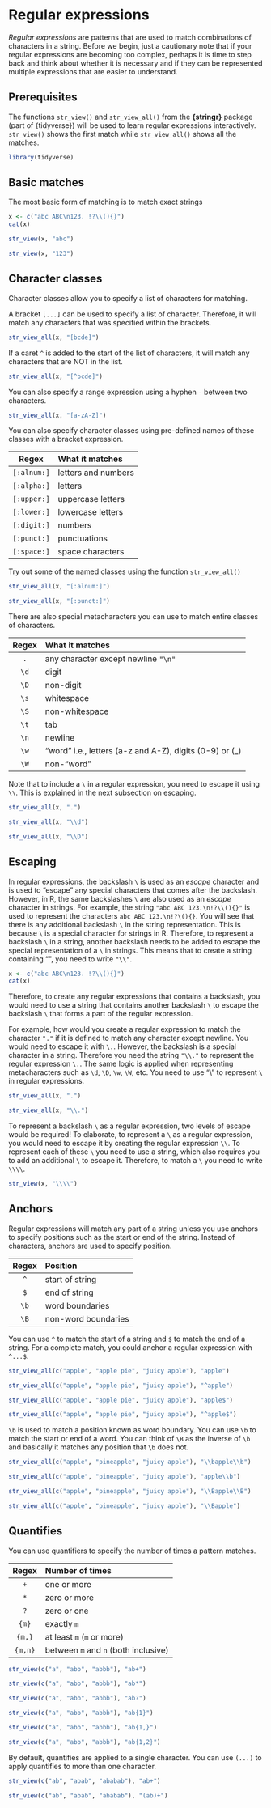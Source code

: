 # Regular expressions {#regex}

*Regular expressions* are patterns that are used to match combinations of characters in a string. Before we begin, just a cautionary note that if your regular expressions are becoming too complex, perhaps it is time to step back and think about whether it is necessary and if they can be represented multiple expressions that are easier to understand. 

## Prerequisites

The functions `str_view()` and `str_view_all()` from the **{stringr}** package (part of {tidyverse}) will be used to learn regular expressions interactively. `str_view()` shows the first match while `str_view_all()` shows all the matches. 

```r
library(tidyverse)
```


## Basic matches 

The most basic form of matching is to match exact strings

```r
x <- c("abc ABC\n123. !?\\(){}")
cat(x)

```


```r
str_view(x, "abc")
```


```r
str_view(x, "123")
```

## Character classes {#regex-classes}

Character classes allow you to specify a list of characters for matching. 

A bracket `[...]` can be used to specify a list of character. Therefore, it will match any characters that was specified within the brackets.  

```r
str_view_all(x, "[bcde]")
```

If a caret `^` is added to the start of the list of characters, it will match any characters that are NOT in the list.

```r
str_view_all(x, "[^bcde]")
```


You can also specify a range expression using a hyphen `-` between two characters.  

```r
str_view_all(x, "[a-zA-Z]")
```


You can also specify character classes using pre-defined names of these classes with a bracket expression. 

 Regex        What it matches      
-----------   ---------------------------------------------------------------------
`[:alnum:]`     letters and numbers
`[:alpha:]`     letters
`[:upper:]`     uppercase letters
`[:lower:]`     lowercase letters
`[:digit:]`     numbers
`[:punct:]`     punctuations
`[:space:]`     space characters

Try out some of the named classes using the function `str_view_all()`

```r
str_view_all(x, "[:alnum:]")
```


```r
str_view_all(x, "[:punct:]")
```


There are also special metacharacters you can use to match entire classes of characters. 

 Regex        What it matches      
--------      ---------------------------------------------------------------------
`.`           any character except newline `"\n"`
`\d`          digit
`\D`          non-digit
`\s`          whitespace
`\S`          non-whitespace
`\t`          tab
`\n`          newline
`\w`          "word" i.e., letters (a-z and A-Z), digits (0-9) or (_)
`\W`          non-"word"

Note that to include a `\` in a regular expression, you need to escape it using `\\`. This is explained in the next subsection on escaping. 


```r
str_view_all(x, ".")
```


```r
str_view_all(x, "\\d")
```


```r
str_view_all(x, "\\D")
```

## Escaping {#regex-escape}

In regular expressions, the backslash `\` is used as an *escape* character and is used to "escape" any special characters that comes after the backslash. However, in R, the same backslashes `\` are also used as an *escape* character in strings. For example, the string `"abc ABC 123.\n!?\\(){}"` is used to represent the characters `abc ABC 123.\n!?\(){}`. You will see that there is any additional backslash `\` in the string representation. This is because `\` is a special character for strings in R. Therefore, to represent a backslash `\` in a string, another backslash needs to be added to escape the special representation of a `\` in strings. This means that to create a string containing "\", you need to write `"\\"`.

```r
x <- c("abc ABC\n123. !?\\(){}")
cat(x)
```


Therefore, to create any regular expressions that contains a backslash, you would need to use a string that contains another backslash `\` to escape the backslash `\` that forms a part of the regular expression. 

For example, how would you create a regular expression to match the character `"."` if it is defined to match any character except newline. You would need to escape it with `\.`. However, the backslash is a special character in a string. Therefore you need the string `"\\."` to represent the regular expression `\.`. The same logic is applied when representing metacharacters such as `\d`, `\D`, `\w`, `\W`, etc. You need to use "\\" to represent `\` in regular expressions. 

```r
str_view_all(x, ".")
```


```r
str_view_all(x, "\\.")
```


To represent a backslash `\` as a regular expression, two levels of escape would be required! To elaborate, to represent a `\` as a regular expression, you would need to escape it by creating the regular expression `\\`. To represent each of these `\` you need to use a string, which also requires you to add an additional `\` to escape it. Therefore, to match a `\` you need to write `\\\\`.
 
```r
str_view(x, "\\\\")
```


## Anchors

Regular expressions will match any part of a string unless you use anchors to specify positions such as the start or end of the string. Instead of characters, anchors are used to specify position.

 Regex        Position      
--------      ---------------------------------------------------------------------
`^`           start of string
`$`           end of string
`\b`          word boundaries 
`\B`          non-word boundaries


You can use `^` to match the start of a string and `$` to match the end of a string. For a complete match, you could anchor a regular expression with `^...$`.

```r
str_view_all(c("apple", "apple pie", "juicy apple"), "apple")
```

```r
str_view_all(c("apple", "apple pie", "juicy apple"), "^apple")
```

```r
str_view_all(c("apple", "apple pie", "juicy apple"), "apple$")
```

```r
str_view_all(c("apple", "apple pie", "juicy apple"), "^apple$")
```

`\b` is used to match a position known as word boundary. You can use `\b` to match the start or end of a word. You can think of `\B` as the inverse of `\b` and basically it matches any position that `\b` does not.

```r
str_view_all(c("apple", "pineapple", "juicy apple"), "\\bapple\\b")
```

```r
str_view_all(c("apple", "pineapple", "juicy apple"), "apple\\b")
```

```r
str_view_all(c("apple", "pineapple", "juicy apple"), "\\Bapple\\B")
```

```r
str_view_all(c("apple", "pineapple", "juicy apple"), "\\Bapple")
```

## Quantifies

You can use quantifiers to specify the number of times a pattern matches. 

 Regex        Number of times     
--------      ---------------------------------------------------------------------
`+`           one or more
`*`           zero or more
`?`           zero or one
`{m}`         exactly `m` 
`{m,}`        at least `m` (`m` or more)
`{m,n}`       between `m` and `n` (both inclusive)


```r
str_view(c("a", "abb", "abbb"), "ab+")
```


```r
str_view(c("a", "abb", "abbb"), "ab*")
```


```r
str_view(c("a", "abb", "abbb"), "ab?")
```


```r
str_view(c("a", "abb", "abbb"), "ab{1}")
```


```r
str_view(c("a", "abb", "abbb"), "ab{1,}")
```


```r
str_view(c("a", "abb", "abbb"), "ab{1,2}")
```


By default, quantifies are applied to a single character. You can use `(...)` to apply quantifies to more than one character.

```r
str_view(c("ab", "abab", "ababab"), "ab+")
```


```r
str_view(c("ab", "abab", "ababab"), "(ab)+")
```

<!--## Applications TODO

Combining what you have learned about regular expressions with data transformation skills picked up in the previous chapter can bring about many useful applications. 


If your regular expression is 

For example, the format of the outputs from building energy simulation models are often not in a tidy format -->




